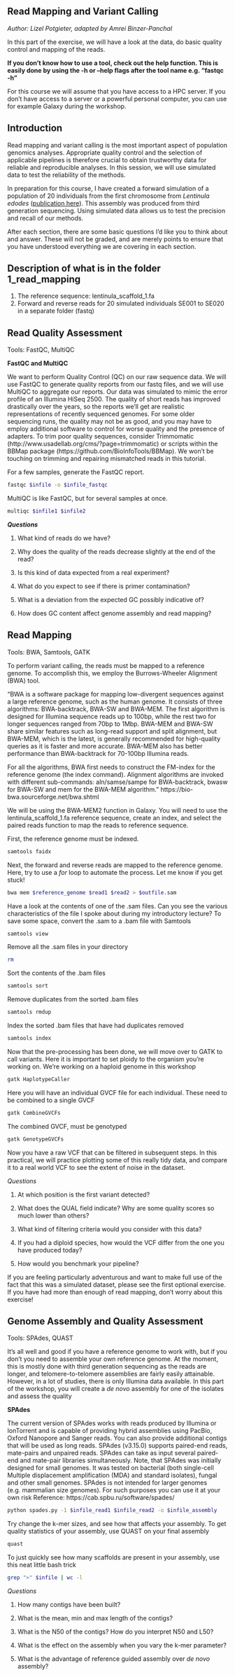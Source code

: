 ## Read Mapping and Variant Calling
*Author: Lizel Potgieter, adapted by Amrei Binzer-Panchal*

In this part of the exercise, we will have a look at the data, do basic quality control and mapping of the reads. 

**If you don't know how to use a tool, check out the help function. This is easily done by using the -h or --help flags after the tool name e.g. "fastqc -h"**

For this course we will assume that you have access to a HPC server. If you don't have access to a server or a powerful personal computer, you can use for example Galaxy during the workshop.


## Introduction
Read mapping and variant calling is the most important aspect of population genomics analyses. Appropriate quality control and the selection of applicable pipelines is therefore crucial to obtain trustworthy data for reliable and reproducible analyses. In this session, we will use simulated data to test the reliability of the methods.

In preparation for this course, I have created a forward simulation of a population of 20 individuals from the first chromosome from *Lentinula edodes* ([publication here](https://pubmed.ncbi.nlm.nih.gov/35572413/)). This assembly was produced from third generation sequencing. Using simulated data allows us to test the precision and recall of our methods. 

After each section, there are some basic questions I'd like you to think about and answer. These will not be graded, and are merely points to ensure that you have understood everything we are covering in each section.

## Description of what is in the folder 1_read_mapping
1. The reference sequence: lentinula_scaffold_1.fa
2. Forward and reverse reads for 20 simulated individuals SE001 to SE020 in a separate folder (fastq)

## Read Quality Assessment
Tools: FastQC, MultiQC

**FastQC and MultiQC**

We want to perform Quality Control (QC) on our raw sequence data. We will use FastQC to generate quality reports from our fastq files, and we will use MultiQC to aggregate our reports. Our data was simulated to mimic the error profile of an Illumina HiSeq 2500. The quality of short reads has improved drastically over the years, so the reports we'll get are realistic representations of recently sequenced genomes. For some older sequencing runs, the quality may not be as good, and you may have to employ additional software to control for worse quality and the presence of adapters.
To trim poor quality sequences, consider Trimmomatic (http://www.usadellab.org/cms/?page=trimmomatic) or scripts within the BBMap package (https://github.com/BioInfoTools/BBMap). We won't be touching on trimming and repairing mismatched reads in this tutorial.

For a few samples, generate the FastQC report. 
```{.bash}
fastqc $infile -o $infile_fastqc 
```

MultiQC is like FastQC, but for several samples at once.
```{.bash}
multiqc $infile1 $infile2
```
***Questions***

1. What kind of reads do we have?

2. Why does the quality of the reads decrease slightly at the end of the read?

3. Is this kind of data expected from a real experiment?

4. What do you expect to see if there is primer contamination?

5. What is a deviation from the expected GC possibly indicative of?

6. How does GC content affect genome assembly and read mapping?

## Read Mapping
Tools: BWA, Samtools, GATK

To perform variant calling, the reads must be mapped to a reference genome. To accomplish this, we employ the Burrows-Wheeler Alignment (BWA) tool.

"BWA is a software package for mapping low-divergent sequences against a large reference genome, such as the human genome. It consists of three algorithms: BWA-backtrack, BWA-SW and BWA-MEM. The first algorithm is designed for Illumina sequence reads up to 100bp, while the rest two for longer sequences ranged from 70bp to 1Mbp. BWA-MEM and BWA-SW share similar features such as long-read support and split alignment, but BWA-MEM, which is the latest, is generally recommended for high-quality queries as it is faster and more accurate. BWA-MEM also has better performance than BWA-backtrack for 70-100bp Illumina reads.

For all the algorithms, BWA first needs to construct the FM-index for the reference genome (the index command). Alignment algorithms are invoked with different sub-commands: aln/samse/sampe for BWA-backtrack, bwasw for BWA-SW and mem for the BWA-MEM algorithm."
https://bio-bwa.sourceforge.net/bwa.shtml

We will be using the BWA-MEM2 function in Galaxy. You will need to use the lentinula_scaffold_1.fa reference sequence, create an index, and select the paired reads function to map the reads to reference sequence.

First, the reference genome must be indexed.
```{.bash}
samtools faidx
```

Next, the forward and reverse reads are mapped to the reference genome. Here, try to use a *for* loop to automate the process. Let me know if you get stuck!
```{.bash}
bwa mem $reference_genome $read1 $read2 > $outfile.sam
```

Have a look at the contents of one of the .sam files. Can you see the various characteristics of the file I spoke about during my introductory lecture?
To save some space, convert the .sam to a .bam file with Samtools
```{.bash}
samtools view 
```
Remove all the .sam files in your directory

```{.bash}
rm
```

Sort the contents of the .bam files
```{.bash}
samtools sort
```

Remove duplicates from the sorted .bam files
```{.bash}
samtools rmdup
```

Index the sorted .bam files that have had duplicates removed
```{.bash}
samtools index
```

Now that the pre-processing has been done, we will move over to GATK to call variants. Here it is important to set ploidy to the organism you're working on. We're working on a haploid genome in this workshop
```{.bash}
gatk HaplotypeCaller 
```

Here you will have an individual GVCF file for each individual. These need to be combined to a single GVCF 
```{.bash}
gatk CombineGVCFs
```

The combined GVCF, must be genotyped
```{.bash}
gatk GenotypeGVCFs
```

Now you have a raw VCF that can be filtered in subsequent steps. In this practical, we will practice plotting some of this really tidy data, and compare it to a real world VCF to see the extent of noise in the dataset.

*Questions*

1. At which position is the first variant detected?

2. What does the QUAL field indicate? Why are some quality scores so much lower than others?

3. What kind of filtering criteria would you consider with this data?

4. If you had a diploid species, how would the VCF differ from the one you have produced today?

5. How would you benchmark your pipeline?

If you are feeling particularly adventurous and want to make full use of the fact that this was a simulated dataset, please see the first optional exercise. If you have had more than enough of read mapping, don't worry about this exercise!



## Genome Assembly and Quality Assessment
Tools: SPAdes, QUAST

It's all well and good if you have a reference genome to work with, but if you don't you need to assemble your own reference genome. At the moment, this is mostly done with third generation sequencing as the reads are longer, and telomere-to-telomere assemblies are fairly easily attainable. However, in a lot of studies, there is only Illumina data available. In this part of the workshop, you will create a *de novo* assembly for one of the isolates and assess the quality

**SPAdes**

The current version of SPAdes works with reads produced by Illumina or IonTorrent and is capable of providing hybrid assemblies using PacBio, Oxford Nanopore and Sanger reads. You can also provide additional contigs that will be used as long reads. SPAdes (v3.15.0) supports paired-end reads, mate-pairs and unpaired reads. SPAdes can take as input several paired-end and mate-pair libraries simultaneously. Note, that SPAdes was initially designed for small genomes. It was tested on bacterial (both single-cell Multiple displacement amplification (MDA) and standard isolates), fungal and other small genomes. SPAdes is not intended for larger genomes (e.g. mammalian size genomes). For such purposes you can use it at your own risk
Reference: https://cab.spbu.ru/software/spades/

```{.bash}
python spades.py -1 $infile_read1 $infile_read2 -o $infile_assembly
```

Try change the k-mer sizes, and see how that affects your assembly. To get quality statistics of your assembly, use QUAST on your final assembly
```{.bash}
quast
```

To just quickly see how many scaffolds are present in your assembly, use this neat little bash trick
```{.bash}
grep ">" $infile | wc -l
```

*Questions*

1. How many contigs have been built? 

2. What is the mean, min and max length of the contigs?

3. What is the N50 of the contigs? How do you interpret N50 and L50?

4. What is the effect on the assembly when you vary the k-mer parameter?

5. What is the advantage of reference guided assembly over *de novo* assembly?